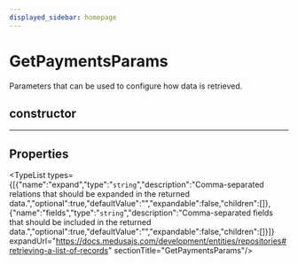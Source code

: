 ```yaml
---
displayed_sidebar: homepage
---
```



# GetPaymentsParams

Parameters that can be used to configure how data is retrieved.

## constructor

___

## Properties

<TypeList types={[{"name":"expand","type":"`string`","description":"Comma-separated relations that should be expanded in the returned data.","optional":true,"defaultValue":"","expandable":false,"children":[]},{"name":"fields","type":"`string`","description":"Comma-separated fields that should be included in the returned data.","optional":true,"defaultValue":"","expandable":false,"children":[]}]} expandUrl="https://docs.medusajs.com/development/entities/repositories#retrieving-a-list-of-records" sectionTitle="GetPaymentsParams"/>
